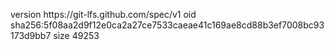 version https://git-lfs.github.com/spec/v1
oid sha256:5f08aa2d9f12e0ca2a27ce7533caeae41c169ae8cd88b3ef7008bc93173d9bb7
size 49253
